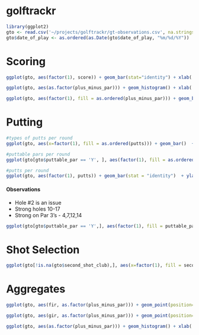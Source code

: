 golftrackr
==========

```r
library(ggplot2)
gto <- read.csv('~/projects/golftrackr/gt-observations.csv', na.strings=c("", "NA"))
gto$date_of_play <- as.ordered(as.Date(gto$date_of_play, "%m/%d/%Y"))
```
# Scoring

```r
ggplot(gto, aes(factor(1), score)) + geom_bar(stat="identity") + xlab('Score') + ggtitle("Score per Round") + facet_grid(~date_of_play)

ggplot(gto, aes(as.factor(plus_minus_par))) + geom_histogram() + xlab('Scores') + facet_grid(~date_of_play) + ggtitle("Scoring Distribution by Round")
```

```r
ggplot(gto, aes(factor(1), fill = as.ordered(plus_minus_par))) + geom_bar() + facet_wrap(~hole) + coord_polar(theta="y") + labs(fill="score minus par") + ggtitle('Scoring Distribution per Hole')
```

# Putting
```r
#types of putts per round
ggplot(gto, aes(x=factor(1), fill = as.ordered(putts))) + geom_bar()  + ylab("Putts Observed") + xlab("Breakdown of Putts") + ggtitle("Types of Putts per Round") + facet_grid(~date_of_play) + labs(fill='type of putt')

#puttable pars per round
ggplot(gto[gto$puttable_par == 'Y', ], aes(factor(1), fill = as.ordered(puttable_par))) + geom_bar()+ ggtitle("Puttable Pars per Round") + facet_grid(~date_of_play) + labs(fill='Puttable Pars') + xlab('Puttable Pars')

#putts per round
ggplot(gto, aes(factor(1), putts)) + geom_bar(stat = "identity")  + ylab("Count") + xlab('') + ggtitle("Putts per Round") + facet_grid(~date_of_play) + xlab('Putts')
```

#### Observations
* Hole #2 is an issue
* Strong holes 10-17
* Strong on Par 3's - 4,7,12,14

```r
ggplot(gto[gto$puttable_par == 'Y',], aes(factor(1), fill = puttable_par)) + geom_bar() + facet_grid(~hole) + xlab('Puttable Pars') + ggtitle('Puttable Pars by Hole')
```

# Shot Selection

```r
ggplot(gto[!is.na(gto$second_shot_club),], aes(x=factor(1), fill = second_shot_club)) +geom_bar(width=1) + facet_grid(~date_of_play) + xlab('') + ylab('') + ggtitle('Second Shot Club Selection by Round')
```

# Aggregates
```r
ggplot(gto, aes(fir, as.factor(plus_minus_par))) + geom_point(position=position_jitter(w=0.1, h=0.1)) + ggtitle("Scores when FIR") + ylab('Scores against Par')

ggplot(gto, aes(gir, as.factor(plus_minus_par))) + geom_point(position=position_jitter(w=0.1, h=0.1)) + ggtitle('Scores when GIR') + ylab('Scores against Par')

ggplot(gto, aes(as.factor(plus_minus_par))) + geom_histogram() + xlab('Scores against Par') + ggtitle("Scoring Distribution Overall")
```